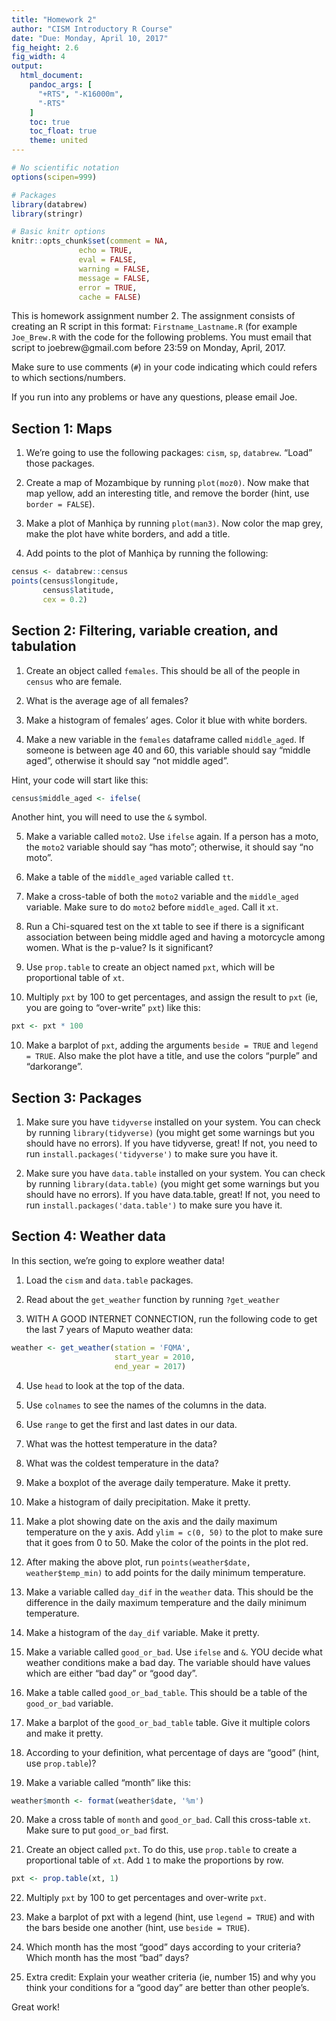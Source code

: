 ```yaml
---
title: "Homework 2"
author: "CISM Introductory R Course"
date: "Due: Monday, April 10, 2017"
fig_height: 2.6
fig_width: 4
output:
  html_document:
    pandoc_args: [
      "+RTS", "-K16000m",
      "-RTS"
    ]
    toc: true
    toc_float: true
    theme: united
---
```



```r
# No scientific notation
options(scipen=999)

# Packages 
library(databrew)
library(stringr)

# Basic knitr options
knitr::opts_chunk$set(comment = NA, 
               echo = TRUE,
               eval = FALSE,
               warning = FALSE, 
               message = FALSE, 
               error = TRUE, 
               cache = FALSE)
```

This is homework assignment number 2. The assignment consists of creating an R script in this format: `Firstname_Lastname.R` (for example `Joe_Brew.R` with the code for the following problems. You must email that script to joebrew@gmail.com before 23:59 on Monday, April, 2017.

Make sure to use comments (`#`) in your code indicating which could refers to which sections/numbers.

If you run into any problems or have any questions, please email Joe.

## Section 1: Maps

1. We're going to use the following packages: `cism`, `sp`, `databrew`. "Load" those packages.

2. Create a map of Mozambique by running `plot(moz0)`. Now make that map yellow, add an interesting title, and remove the border (hint, use `border = FALSE`).

3. Make a plot of Manhiça by running `plot(man3)`. Now color the map grey, make the plot have white borders, and add a title.

4. Add points to the plot of Manhiça by running the following:

```r
census <- databrew::census
points(census$longitude,
       census$latitude,
       cex = 0.2)
```

## Section 2: Filtering, variable creation, and tabulation

1. Create an object called `females`. This should be all of the people in `census` who are female.

2. What is the average age of all females?

3. Make a histogram of females' ages. Color it blue with white borders.

4. Make a new variable in the `females` dataframe called `middle_aged`. If someone is between age 40 and 60, this variable should say "middle aged", otherwise it should say "not middle aged".

Hint, your code will start like this: 

```r
census$middle_aged <- ifelse(
```

Another hint, you will need to use the `&` symbol.

5. Make a variable called `moto2`. Use `ifelse` again. If a person has a moto, the `moto2` variable should say "has moto"; otherwise, it should say "no moto".

5. Make a table of the `middle_aged` variable called `tt`.

6. Make a cross-table of both the `moto2` variable and the `middle_aged` variable. Make sure to do `moto2` before `middle_aged`. Call it `xt`. 

7. Run a Chi-squared test on the xt table to see if there is a significant association between being middle aged and having a motorcycle among women. What is the p-value? Is it significant?

8. Use `prop.table` to create an object named `pxt`, which will be proportional table of `xt`. 

9. Multiply `pxt` by 100 to get percentages, and assign the result to `pxt` (ie, you are going to "over-write" `pxt`) like this:

```r
pxt <- pxt * 100
```


10. Make a barplot of `pxt`, adding the arguments `beside = TRUE` and `legend = TRUE`. Also make the plot have a title, and use the colors "purple" and "darkorange".

## Section 3: Packages

1. Make sure you have `tidyverse` installed on your system. You can check by running `library(tidyverse)` (you might get some warnings but you should have no errors). If you have tidyverse, great! If not, you need to run `install.packages('tidyverse')` to make sure you have it.

2. Make sure you have `data.table` installed on your system. You can check by running `library(data.table)` (you might get some warnings but you should have no errors). If you have data.table, great! If not, you need to run `install.packages('data.table')` to make sure you have it.


## Section 4: Weather data

In this section, we're going to explore weather data!

1. Load the `cism` and `data.table` packages.

2. Read about the `get_weather` function by running `?get_weather`

3. WITH A GOOD INTERNET CONNECTION, run the following code to get the last 7 years of Maputo weather data:

```r
weather <- get_weather(station = 'FQMA', 
                       start_year = 2010,
                       end_year = 2017)
```

4. Use `head` to look at the top of the data.

5. Use `colnames` to see the names of the columns in the data.

6. Use `range` to get the first and last dates in our data.

7. What was the hottest temperature in the data?

8. What was the coldest temperature in the data?

9. Make a boxplot of the average daily temperature. Make it pretty.

10. Make a histogram of daily precipitation. Make it pretty.

11. Make a plot showing date on the axis and the daily maximum temperature on the y axis. Add `ylim = c(0, 50)` to the plot to make sure that it goes from 0 to 50. Make the color of the points in the plot red.

12. After making the above plot, run `points(weather$date, weather$temp_min)` to add points for the daily minimum temperature.

13. Make a variable called `day_dif` in the `weather` data. This should be the difference in the daily maximum temperature and the daily minimum temperature.

14. Make a histogram of the `day_dif` variable. Make it pretty.

15. Make a variable called `good_or_bad`. Use `ifelse` and `&`. YOU decide what weather conditions make a bad day. The variable should have values which are either "bad day" or "good day". 

16. Make a table called `good_or_bad_table`. This should be a table of the `good_or_bad` variable.

17. Make a barplot of the `good_or_bad_table` table. Give it multiple colors and make it pretty. 

18. According to your definition, what percentage of days are "good" (hint, use `prop.table`)?

19. Make a variable called "month" like this:

```r
weather$month <- format(weather$date, '%m')
```

20. Make a cross table of `month` and `good_or_bad`. Call this cross-table `xt`. Make sure to put `good_or_bad` first.

21. Create an object called `pxt`. To do this, use `prop.table` to create a proportional table of `xt`. Add `1` to make the proportions by row.

```r
pxt <- prop.table(xt, 1)
```

22. Multiply `pxt` by 100 to get percentages and over-write `pxt`.

23. Make a barplot of pxt with a legend (hint, use `legend = TRUE`) and with the bars beside one another (hint, use `beside = TRUE`).

24. Which month has the most "good" days according to your criteria? Which month has the most "bad" days? 

25. Extra credit: Explain your weather criteria (ie, number 15) and why you think your conditions for a "good day" are better than other people's.

Great work!